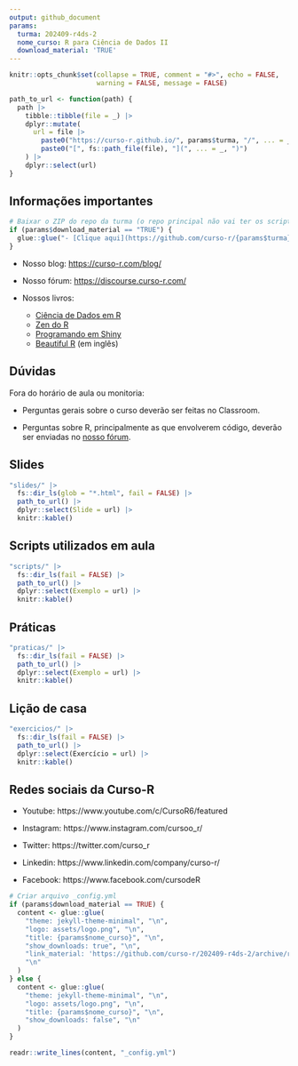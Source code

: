 ```yaml
---
output: github_document
params:
  turma: 202409-r4ds-2
  nome_curso: R para Ciência de Dados II
  download_material: 'TRUE'
---
```


<!-- README.md is generated from README.Rmd. Please edit that file -->

```r
knitr::opts_chunk$set(collapse = TRUE, comment = "#>", echo = FALSE,
                      warning = FALSE, message = FALSE)

path_to_url <- function(path) {
  path |>
    tibble::tibble(file = _) |>
    dplyr::mutate(
      url = file |>
        paste0("https://curso-r.github.io/", params$turma, "/", ... = _) |>
        paste0("[", fs::path_file(file), "](", ... = _, ")")
    ) |>
    dplyr::select(url)
}
```

## Informações importantes

```r
# Baixar o ZIP do repo da turma (o repo principal não vai ter os scripts feitos em aula)
if (params$download_material == "TRUE") {
  glue::glue("- [Clique aqui](https://github.com/curso-r/{params$turma}/archive/refs/heads/main.zip) para baixar o material do curso.")
}
```

- Nosso blog: [https://curso-r.com/blog/](https://curso-r.com/blog/)

- Nosso fórum: [https://discourse.curso-r.com/](https://discourse.curso-r.com/)

- Nossos livros: 
  - [Ciência de Dados em R](https://livro.curso-r.com/)
  - [Zen do R](https://curso-r.github.io/zen-do-r/)
  - [Programando em Shiny](https://programando-em-shiny.curso-r.com/)
  - [Beautiful R](https://curso-r.github.io/beautiful-r/) (em inglês)



## Dúvidas

Fora do horário de aula ou monitoria:

- Perguntas gerais sobre o curso deverão ser feitas no Classroom.

- Perguntas sobre R, principalmente as que envolverem código, deverão ser enviadas no [nosso fórum](https://discourse.curso-r.com/).

## Slides

```r
"slides/" |>
  fs::dir_ls(glob = "*.html", fail = FALSE) |>
  path_to_url() |>
  dplyr::select(Slide = url) |>
  knitr::kable()
```


## Scripts utilizados em aula

```r
"scripts/" |>
  fs::dir_ls(fail = FALSE) |>
  path_to_url() |>
  dplyr::select(Exemplo = url) |>
  knitr::kable()
```

## Práticas

```r
"praticas/" |>
  fs::dir_ls(fail = FALSE) |>
  path_to_url() |>
  dplyr::select(Exemplo = url) |>
  knitr::kable()
```

## Lição de casa

```r
"exercicios/" |>
  fs::dir_ls(fail = FALSE) |>
  path_to_url() |>
  dplyr::select(Exercício = url) |>
  knitr::kable()
```


## Redes sociais da Curso-R

- Youtube: https://www.youtube.com/c/CursoR6/featured

- Instagram: https://www.instagram.com/cursoo_r/

- Twitter: https://twitter.com/curso_r

- Linkedin: https://www.linkedin.com/company/curso-r/

- Facebook: https://www.facebook.com/cursodeR

```r
# Criar arquivo _config.yml
if (params$download_material == TRUE) {
  content <- glue::glue(
    "theme: jekyll-theme-minimal", "\n",
    "logo: assets/logo.png", "\n",
    "title: {params$nome_curso}", "\n",
    "show_downloads: true", "\n",
    "link_material: 'https://github.com/curso-r/202409-r4ds-2/archive/refs/heads/main.zip'",
    "\n"
  )
} else {
  content <- glue::glue(
    "theme: jekyll-theme-minimal", "\n",
    "logo: assets/logo.png", "\n",
    "title: {params$nome_curso}", "\n",
    "show_downloads: false", "\n"
  )
}

readr::write_lines(content, "_config.yml")
```
